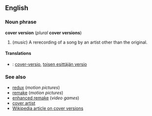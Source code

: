 ==English==
===Noun phrase===
'''cover version''' (''plural'' '''cover versions''')
#(''music'') A rerecording of a song by an artist other than the original.

====Translations====
*{{msg:fi}}: [[cover-versio]], [[toisen esittäjän versio]]

===See also===
*[[redux]] (''motion pictures'')
*[[remake]] (''motion pictures'')
*[[enhanced remake]] (''video games'')
*[[cover artist]]
*[[w:cover_version|Wikipedia article on cover versions]]